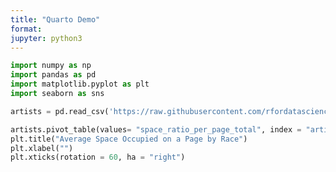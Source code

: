 ```yaml
---
title: "Quarto Demo"
format:
jupyter: python3
---
```



```python
import numpy as np
import pandas as pd
import matplotlib.pyplot as plt
import seaborn as sns
```

```python
artists = pd.read_csv('https://raw.githubusercontent.com/rfordatascience/tidytuesday/master/data/2023/2023-01-17/artists.csv')
```

```python
artists.pivot_table(values= "space_ratio_per_page_total", index = "artist_race").sort_values("space_ratio_per_page_total").plot(kind = "bar", legend=None)
plt.title("Average Space Occupied on a Page by Race")
plt.xlabel("")
plt.xticks(rotation = 60, ha = "right")

```